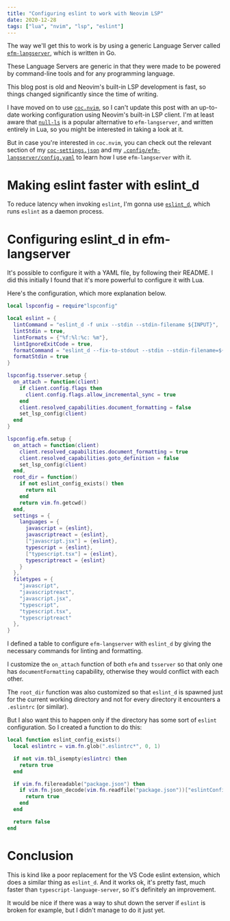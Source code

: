 ```yaml
---
title: "Configuring eslint to work with Neovim LSP"
date: 2020-12-28
tags: ["lua", "nvim", "lsp", "eslint"]
---
```



The way we'll get this to work is by using a generic Language Server called
[`efm-langserver`](https://github.com/mattn/efm-langserver), which is written in
Go.

These Language Servers are generic in that they were made to be powered by
command-line tools and for any programming language.

<Warn>

This blog post is old and Neovim's built-in LSP development is fast, so things
changed significantly since the time of writing.

I have moved on to use [`coc.nvim`](https://github.com/neoclide/coc.nvim), so I
can't update this post with an up-to-date working configuration using Neovim's
built-in LSP client. I'm at least aware that
[`null-ls`](https://github.com/jose-elias-alvarez/null-ls.nvim) is a popular
alternative to `efm-langserver`, and written entirely in Lua, so you might be
interested in taking a look at it.

But in case you're interested in `coc.nvim`, you can check out the relevant
section of my
[`coc-settings.json`](https://github.com/phelipetls/dotfiles/blob/d10072c4ab01d02018f5caeb1510d3c6c0ebbd95/.config/nvim/coc-settings.json#L20-L26)
and my
[`.config/efm-langserver/config.yaml`](https://github.com/phelipetls/dotfiles/blob/d10072c4ab01d02018f5caeb1510d3c6c0ebbd95/.config/efm-langserver/config.yaml)
to learn how I use `efm-langserver` with it.

</Warn>

# Making eslint faster with eslint_d

To reduce latency when invoking `eslint`, I'm gonna use
[`eslint_d`](https://github.com/mantoni/eslint_d.js/), which runs `eslint` as a
daemon process.

# Configuring eslint_d in efm-langserver

It's possible to configure it with a YAML file, by following their README. I did
this initially I found that it's more powerful to configure it with Lua.

Here's the configuration, which more explanation below.

```lua
local lspconfig = require"lspconfig"

local eslint = {
  lintCommand = "eslint_d -f unix --stdin --stdin-filename ${INPUT}",
  lintStdin = true,
  lintFormats = {"%f:%l:%c: %m"},
  lintIgnoreExitCode = true,
  formatCommand = "eslint_d --fix-to-stdout --stdin --stdin-filename=${INPUT}",
  formatStdin = true
}

lspconfig.tsserver.setup {
  on_attach = function(client)
    if client.config.flags then
      client.config.flags.allow_incremental_sync = true
    end
    client.resolved_capabilities.document_formatting = false
    set_lsp_config(client)
  end
}

lspconfig.efm.setup {
  on_attach = function(client)
    client.resolved_capabilities.document_formatting = true
    client.resolved_capabilities.goto_definition = false
    set_lsp_config(client)
  end,
  root_dir = function()
    if not eslint_config_exists() then
      return nil
    end
    return vim.fn.getcwd()
  end,
  settings = {
    languages = {
      javascript = {eslint},
      javascriptreact = {eslint},
      ["javascript.jsx"] = {eslint},
      typescript = {eslint},
      ["typescript.tsx"] = {eslint},
      typescriptreact = {eslint}
    }
  },
  filetypes = {
    "javascript",
    "javascriptreact",
    "javascript.jsx",
    "typescript",
    "typescript.tsx",
    "typescriptreact"
  },
}
```

I defined a table to configure `efm-langserver` with `eslint_d` by giving the
necessary commands for linting and formatting.

I customize the `on_attach` function of both `efm` and `tsserver` so that only
one has `documentFormatting` capability, otherwise they would conflict with each
other.

The `root_dir` function was also customized so that `eslint_d` is spawned just
for the current working directory and not for every directory it encounters a
`.eslintrc` (or similar).

But I also want this to happen only if the directory has some sort of `eslint`
configuration. So I created a function to do this:

```lua
local function eslint_config_exists()
  local eslintrc = vim.fn.glob(".eslintrc*", 0, 1)

  if not vim.tbl_isempty(eslintrc) then
    return true
  end

  if vim.fn.filereadable("package.json") then
    if vim.fn.json_decode(vim.fn.readfile("package.json"))["eslintConfig"] then
      return true
    end
  end

  return false
end
```

# Conclusion

This is kind like a poor replacement for the VS Code eslint extension, which
does a similar thing as `eslint_d`. And it works ok, it's pretty fast, much
faster than `typescript-language-server`, so it's definitely an improvement.

It would be nice if there was a way to shut down the server if `eslint` is
broken for example, but I didn't manage to do it just yet.
